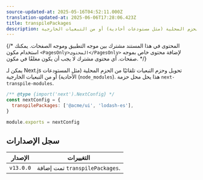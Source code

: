 ```yaml
---
source-updated-at: 2025-05-16T04:52:11.000Z
translation-updated-at: 2025-06-06T17:28:06.423Z
title: transpilePackages
description: تحويل تلقائي وحزم التبعيات من الحزم المحلية (مثل مستودعات أحادية) أو من التبعيات الخارجية (`node_modules`).
---
```


{/* المحتوى في هذا المستند مشترك بين موجه التطبيق وموجه الصفحات. يمكنك استخدام مكون `<PagesOnly>المحتوى</PagesOnly>` لإضافة محتوى خاص بموجه صفحات. أي محتوى مشترك لا يجب أن يكون مغلفًا في مكون. */}

يمكن لـ Next.js تحويل وحزم التبعيات تلقائيًا من الحزم المحلية (مثل المستودعات الأحادية) أو من التبعيات الخارجية (`node_modules`). هذا يحل محل حزمة `next-transpile-modules`.

```js filename="next.config.js"
/** @type {import('next').NextConfig} */
const nextConfig = {
  transpilePackages: ['@acme/ui', 'lodash-es'],
}

module.exports = nextConfig
```

## سجل الإصدارات

| الإصدار   | التغييرات                    |
| --------- | -------------------------- |
| `v13.0.0` | تمت إضافة `transpilePackages`. |